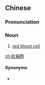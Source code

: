 {{also|红细胞}}
==Chinese==
{{zh-forms|s=红细胞|type=12}}

===Pronunciation===
{{zh-pron
|m=hóngxìbāo
|c=hung4 sai3 baau1
|cat=n
}}

===Noun===
{{zh-noun}}

# [[red blood cell]]

[[zh:紅細胞]]

====Synonyms====
* {{zh-l|紅血球}}
